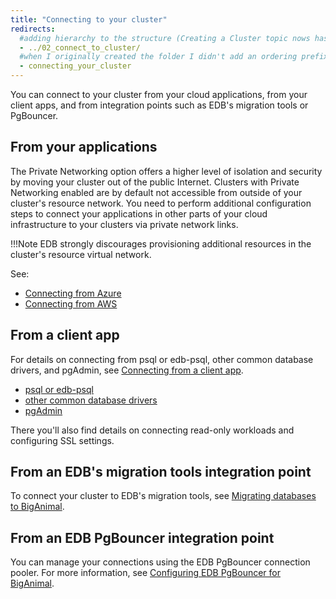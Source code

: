 ```yaml
---
title: "Connecting to your cluster"
redirects:
  #adding hierarchy to the structure (Creating a Cluster topic nows has a child topic) so created a folder and moved the contents from 03_create_cluster to index.mdx
  - ../02_connect_to_cluster/
  #when I originally created the folder I didn't add an ordering prefix and subsequently added one 
  - connecting_your_cluster
---
```


You can connect to your cluster from your cloud applications, from your client apps, and from integration points such as EDB's migration tools or PgBouncer.

## From your applications

The Private Networking option offers a higher level of isolation and security by moving your cluster out of the public Internet. Clusters with Private Networking enabled are by default not accessible from outside of your cluster's resource network. You need to perform additional configuration steps to connect your applications in other parts of your cloud infrastructure to your clusters via private network links.

!!!Note
    EDB strongly discourages provisioning additional resources in the cluster's resource virtual network.

See:

 - [Connecting from Azure](01_connecting_from_azure)
 - [Connecting from AWS](02_connecting_from_aws)


## From a client app

For details on connecting from psql or edb-psql, other common database drivers, and pgAdmin, see [Connecting from a client app](connecting_from_a_client). 

- [psql or edb-psql](connecting_from_a_client/#connect-to-your-cluster-using-psql-or-edb-psql)
- [other common database drivers](connecting_from_a_client/#connect-to-your-cluster-using-common-database-drivers)
- [pgAdmin](connecting_from_a_client/#connect-to-your-cluster-using-pgadmin)

There you'll also find details on connecting read-only workloads and configuring SSL settings.


## From an EDB's migration tools integration point

To connect your cluster to EDB's migration tools, see [Migrating databases to BigAnimal](/biganimal/latest/migration/).

## From an EDB PgBouncer integration point

You can manage your connections using the EDB PgBouncer connection pooler. For more information, see [Configuring EDB PgBouncer for BigAnimal](pgbouncer_configuring).

